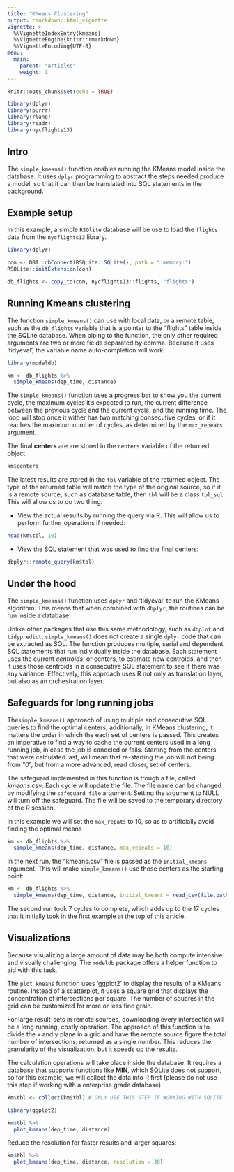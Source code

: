 ```yaml
---
title: "KMeans Clustering"
output: rmarkdown::html_vignette
vignette: >
  %\VignetteIndexEntry{kmeans}
  %\VignetteEngine{knitr::rmarkdown}
  %\VignetteEncoding{UTF-8}
menu:
  main:
    parent: "articles"
    weight: 1  
---
```


```r
knitr::opts_chunk$set(echo = TRUE)

library(dplyr)
library(purrr)
library(rlang)
library(readr)
library(nycflights13)
```

## Intro

The `simple_kmeans()` function enables running the KMeans model inside the database.  It uses `dplyr` programming to abstract the steps needed produce a model, so that it can then be translated into SQL statements in the background.

## Example setup

In this example, a simple `RSQlite` database will be use to load the `flights` data from the `nycflights13` library.

```r
library(dplyr)

con <- DBI::dbConnect(RSQLite::SQLite(), path = ":memory:")
RSQLite::initExtension(con)

db_flights <- copy_to(con, nycflights13::flights, "flights")
```

## Running Kmeans clustering

The function `simple_kmeans()` can use with local data, or a remote table, such as the `db_flights` variable that is a pointer to the "flights" table inside the SQLite database.  When piping to the function, the only other required arguments are two or more fields separated by comma.  Because it uses 'tidyeval', the variable name auto-completion will work.

```r
library(modeldb)

km <- db_flights %>%
  simple_kmeans(dep_time, distance)
```

The `simple_kmeans()` function uses a progress bar to show you the current cycle, the maximum cycles it's expected to run, the current difference between the previous cycle and the current cycle, and the running time.  The loop will stop once it wither has two matching consecutive cycles, or if it reaches the maximum number of cycles, as determined by the `max_repeats` argument.

The final **centers** are are stored in the `centers` variable of the returned object
```r
km$centers
```

The latest results are stored in the `tbl` variable of the returned object.  The type of the returned table will match the type of the original source, so if it is a remote source, such as database table, then `tbl` will be a class `tbl_sql`.  This will allow us to do two thing:

- View the actual results by running the query via R.  This will allow us to perform further operations if needed:
```r
head(km$tbl, 10)
```

- View the SQL statement that was used to find the final centers:
```r
dbplyr::remote_query(km$tbl)
```

## Under the hood

The `simple_kmeans()` function uses `dplyr` and 'tidyeval' to run the KMeans algorithm.  This means that when combined with `dbplyr`, the routines can be run inside a database.  

Unlike other packages that use this same methodology, such as `dbplot` and `tidypredict`, `simple_kmeans()` does not create a single `dplyr` code that can be extracted as SQL.  The function produces multiple, serial and dependent SQL statements that run individually inside the database. Each statement uses the current *centroids*, or centers, to estimate new centroids, and then it uses those centroids in a consecutive SQL statement to see if there was any variance.  Effectively, this approach uses R not only as translation layer, but also as an orchestration layer.

## Safeguards for long running jobs

The`simple_kmeans()` approach of using multiple and consecutive SQL queries to find the optimal centers, additionally, in KMeans clustering, it matters the order in which the each set of centers is passed.  This creates an imperative to find a way to cache the current centers used in a long running job, in case the job is canceled or fails.  Starting from the centers that were calculated last, will mean that re-starting the job will not being from "0", but from a more advanced, read closer, set of centers.  

The safeguard implemented in this function is trough a file, called *kmeans.csv*.  Each cycle will update the file.  The file name can be changed by modifying the `safeguard_file` argument. Setting the argument to NULL will turn off the safeguard.  The file will be saved to the temporary directory of the R session.. 

In this example we will set the `max_repats` to 10, so as to artificially avoid finding the optimal means
```r
km <- db_flights %>%
  simple_kmeans(dep_time, distance, max_repeats = 10)
```

In the next run, the "kmeans.csv" file is passed as the `initial_kmeans` argument.  This will make `simple_kmeans()` use those centers as the starting point:

```r
km <- db_flights %>%
  simple_kmeans(dep_time, distance, initial_kmeans = read_csv(file.path(tempdir(), "kmeans.csv")))
```

The second run took 7 cycles to complete, which adds up to the 17 cycles that it initially took in the first example at the top of this article.

## Visualizations

Because visualizing a large amount of data may be both compute intensive and visually challenging.  The `modeldb` package offers a helper function to aid with this task.

The `plot_kmeans` function uses 'ggplot2' to display the results of a KMeans routine. Instead of a scatterplot, it uses a square grid that displays the concentration of intersections per square. The number of squares in the grid can be customized for more or less fine grain.

For large result-sets in remote sources, downloading every intersection will be a long running, costly operation. The approach of this function is to divide the x and y plane in a grid and have the remote source figure the total number of intersections, returned as a single number. This reduces the granularity of the visualization, but it speeds up the results.

The calculation operations will take place inside the database.  It requires a database that supports functions like **MIN**, which SQLite does not support, so for this example, we will collect the data into R first (please do not use this step if working with a enterprise grade database)

```r
km$tbl <- collect(km$tbl) # ONLY USE THIS STEP IF WORKING WITH SQLITE
```

```r
library(ggplot2)

km$tbl %>%
  plot_kmeans(dep_time, distance)
```

Reduce the resolution for faster results and larger squares:
```r
km$tbl %>%
  plot_kmeans(dep_time, distance, resolution = 30)
```